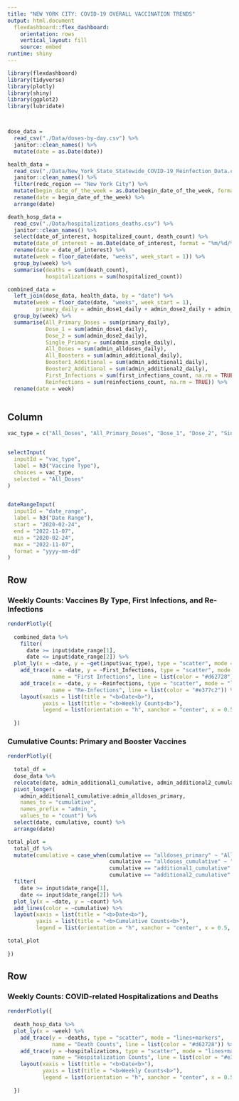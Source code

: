 ```yaml
---
title: "NEW YORK CITY: COVID-19 OVERALL VACCINATION TRENDS"
output: html.document
  flexdashboard::flex_dashboard:
    orientation: rows
    vertical_layout: fill
    source: embed
runtime: shiny
---
```


```r
library(flexdashboard)
library(tidyverse)
library(plotly)
library(shiny)
library(ggplot2)
library(lubridate)



dose_data = 
  read_csv("./Data/doses-by-day.csv") %>%
  janitor::clean_names() %>% 
  mutate(date = as.Date(date))

health_data = 
  read_csv("./Data/New_York_State_Statewide_COVID-19_Reinfection_Data.csv") %>%
  janitor::clean_names() %>% 
  filter(redc_region == "New York City") %>% 
  mutate(begin_date_of_the_week = as.Date(begin_date_of_the_week, format = "%m/%d/%Y")) %>% 
  rename(date = begin_date_of_the_week) %>% 
  arrange(date)

death_hosp_data = 
  read_csv("./Data/hospitalizations_deaths.csv") %>% 
  janitor::clean_names() %>% 
  select(date_of_interest, hospitalized_count, death_count) %>% 
  mutate(date_of_interest = as.Date(date_of_interest, format = "%m/%d/%Y")) %>% 
  rename(date = date_of_interest) %>% 
  mutate(week = floor_date(date, "weeks", week_start = 1)) %>% 
  group_by(week) %>% 
  summarise(deaths = sum(death_count),
            hospitalizations = sum(hospitalized_count))

combined_data = 
  left_join(dose_data, health_data, by = "date") %>% 
  mutate(week = floor_date(date, "weeks", week_start = 1),
         primary_daily = admin_dose1_daily + admin_dose2_daily + admin_single_daily) %>% 
  group_by(week) %>% 
  summarise(All_Primary_Doses = sum(primary_daily),
            Dose_1 = sum(admin_dose1_daily),
            Dose_2 = sum(admin_dose2_daily),
            Single_Primary = sum(admin_single_daily),
            All_Doses = sum(admin_alldoses_daily),
            All_Boosters = sum(admin_additional_daily),
            Booster1_Additional = sum(admin_additional1_daily),
            Booster2_Additional = sum(admin_additional2_daily),
            First_Infections = sum(first_infections_count, na.rm = TRUE),
            Reinfections = sum(reinfections_count, na.rm = TRUE)) %>% 
  rename(date = week)



```


Column {.sidebar}
-----------------------------------------------------------------------

```r
vac_type = c("All_Doses", "All_Primary_Doses", "Dose_1", "Dose_2", "Single_Primary", "All_Boosters", "Booster1_Additional", "Booster2_Additional")


selectInput(
  inputId = "vac_type",
  label = h3("Vaccine Type"),
  choices = vac_type,
  selected = "All_Doses"
)


dateRangeInput(
  inputId = "date_range",
  label = h3("Date Range"),
  start = "2020-02-24",
  end = "2022-11-07",
  min = "2020-02-24",
  max = "2022-11-07",
  format = "yyyy-mm-dd"
)

```

Row {data-height=650}
-----------------------------------------------------------------------

### **Weekly Counts: Vaccines By Type, First Infections, and Re-Infections**

```r

renderPlotly({
  
  combined_data %>% 
    filter(
      date >= input$date_range[1],
      date <= input$date_range[2]) %>% 
  plot_ly(x = ~date, y = ~get(input$vac_type), type = "scatter", mode = "lines", name = "Vaccine Counts") %>%
    add_trace(x = ~date, y = ~First_Infections, type = "scatter", mode = "lines+markers", 
              name = "First Infections", line = list(color = "#d62728")) %>% 
    add_trace(x = ~date, y = ~Reinfections, type = "scatter", mode = "lines+markers", 
              name = "Re-Infections", line = list(color = "#e377c2")) %>% 
    layout(xaxis = list(title = "<b>Date<b>"),
           yaxis = list(title = "<b>Weekly Counts<b>"),
           legend = list(orientation = "h", xanchor = "center", x = 0.5, y = 5))
  
  })


```


### **Cumulative Counts: Primary and Booster Vaccines**

```r

renderPlotly({
  
  total_df = 
  dose_data %>%
  relocate(date, admin_additional1_cumulative, admin_additional2_cumulative, admin_alldoses_cumulative, admin_alldoses_primary, everything()) %>% 
  pivot_longer(
    admin_additional1_cumulative:admin_alldoses_primary,
    names_to = "cumulative",
    names_prefix = "admin_",
    values_to = "count") %>% 
  select(date, cumulative, count) %>% 
  arrange(date)

total_plot = 
  total_df %>%
  mutate(cumulative = case_when(cumulative == "alldoses_primary" ~ "All Primary Doses",
                                cumulative == "alldoses_cumulative" ~ "All Doses",
                                cumulative == "additional1_cumulative" ~ "1st Boosters + Additional",
                                cumulative == "additional2_cumulative" ~ "2nd Boosters + Additional")) %>% 
  filter(
    date >= input$date_range[1],
    date <= input$date_range[2]) %>%
  plot_ly(x = ~date, y = ~count) %>%
  add_lines(color = ~cumulative) %>% 
  layout(xaxis = list(title = "<b>Date<b>"),
         yaxis = list(title = "<b>Cumulative Counts<b>"),
         legend = list(orientation = "h", xanchor = "center", x = 0.5, y = 5))

total_plot
  
})

```

Row {data-height=350}
-------------------------------------

### **Weekly Counts: COVID-related Hospitalizations and Deaths**

```r

renderPlotly({
  
  death_hosp_data %>% 
  plot_ly(x = ~week) %>%
    add_trace(y = ~deaths, type = "scatter", mode = "lines+markers", 
              name = "Death Counts", line = list(color = "#d62728")) %>% 
    add_trace(y = ~hospitalizations, type = "scatter", mode = "lines+markers", 
              name = "Hospitalization Counts", line = list(color = "#e377c2")) %>% 
    layout(xaxis = list(title = "<b>Date<b>"),
           yaxis = list(title = "<b>Weekly Counts<b>"),
           legend = list(orientation = "h", xanchor = "center", x = 0.5))
  
  })


```
